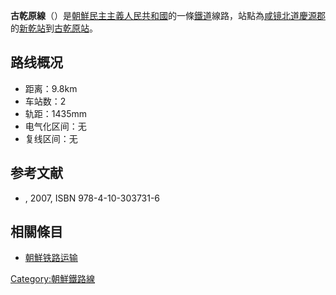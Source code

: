 '''古乾原線'''（{{kor|名=北|諺=고건원선|漢=古乾原線|羅=Kogŏnwŏn sŏn|f=y}}）是[[朝鮮民主主義人民共和國|朝鮮民主主義人民共和國]]的一條[[鐵道|鐵道]]線路，站點為[[咸镜北道|咸镜北道]][[慶源郡|慶源郡]]的[[新乾站_(咸鏡北道)|新乾站]]到[[古乾原站|古乾原站]]。

==路线概况==
*距离：9.8km
*车站数：2
*轨距：1435mm
*电气化区间：无
*复线区间：无

==参考文献==
* {{lang|ja|国分隼人, 《将軍様の鉄道 北朝鮮鉄道事情》, 新潮社}}, 2007, ISBN 978-4-10-303731-6

==相關條目==
* [[朝鮮铁路运输|朝鮮铁路运输]]

{{朝鮮鐵路線}}
{{古乾原線}}

[[Category:朝鮮鐵路線|Category:朝鮮鐵路線]]